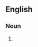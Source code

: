 {{also|deciampères|deci-amperes}}
==English==

===Noun===
{{head|en|noun plural form}}

# {{plural of|deciampere|lang=en}}